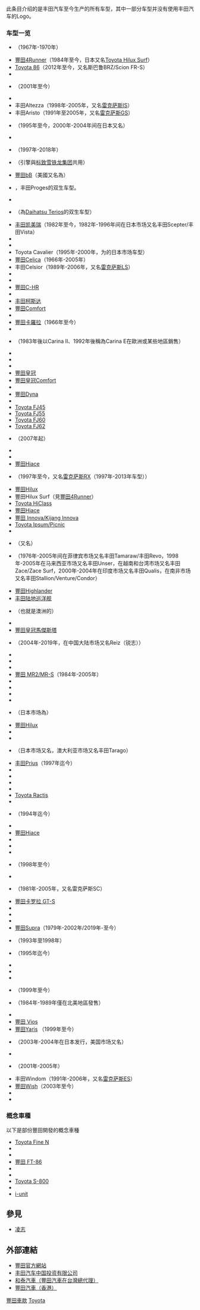 {{dynamic list}}
{{NoteTA
|1=zh:雷克薩斯; zh-hant:凌志; zh-sg:立胜; zh-cn:雷克萨斯;
}}


此条目介绍的是丰田汽车至今生产的所有车型，其中一部分车型并没有使用丰田汽车的Logo。

===车型一览===
*{{le|Toyota 2000GT}}（1967年-1970年）
*[[豐田4Runner|豐田4Runner]]（1984年至今，日本又名[[Toyota_Hilux_Surf|Toyota Hilux Surf]]）
*[[豐田86|Toyota 86]]（2012年至今，又名斯巴鲁BRZ/Scion FR-S）
*{{le|Toyota Allex}}
*{{le|Toyota Allion}}（2001年至今）
*{{le|Toyota Alphard}}
*丰田Altezza（1998年-2005年，又名[[Lexus_IS|雷克萨斯IS]]）
*丰田Aristo（1991年至2005年，又名[[Lexus_GS|雷克萨斯GS]]）
*{{le|Toyota Avalon}}（1995年至今，2000年-2004年间在日本又名{{le|Toyota Pronard}}）
*{{le|Toyota Avanza}}
*{{le|Toyota Avensis}}（1997年-2018年）
*{{le|Toyota Aygo}}（引擎與[[标致雪铁龙集团|标致雪铁龙集团]]共用）
*[[豐田bB|豐田bB]]（美國又名為{{le|Scion xB}}）
*{{le|Toyota Brevis}}，丰田Proges的双生车型。
*{{le|Toyota Caldina}}
*{{le|Toyota Cami}}（為[[Daihatsu_Terios|Daihatsu Terios]]的双生车型）
*[[丰田凯美瑞|丰田凯美瑞]]（1982年至今，1982年-1996年间在日本市场又名丰田Scepter/丰田Vista）
*{{le|Toyota Camry Solara}}
*{{le|Toyota Carina}}
*Toyota Cavalier（1995年-2000年，为{{le|Chevrolet Cavalier}}的日本市场车型）
*[[豐田Celica|豐田Celica]]（1966年-2005年）
*丰田Celsior（1989年-2006年，又名[[Lexus_LS|雷克萨斯LS]]）
*{{le|Toyota Century}}
*{{le|Toyota Chaser}}
*[[豐田C-HR|豐田C-HR]]
*{{le|Toyota Classic}}
*[[丰田柯斯达|丰田柯斯达]]
*[[豐田Comfort|豐田Comfort]]
*{{le|Toyota Corsa}}
*[[丰田卡罗拉|豐田卡羅拉]]（1966年至今）
*{{le|Toyota Corolla Verso}}
*{{le|Toyota Corona}}（1983年後以Carina II、1992年後稱為Carina E在歐洲或某些地區銷售）
*{{le|Toyota Mark II}}
*{{le|Toyota Cressida}}
*{{le|Toyota Cresta}}
*[[豐田皇冠|豐田皇冠]]
*[[豐田皇冠Comfort|豐田皇冠Comfort]]
*{{le|Toyota Cynos}}
*[[豐田Dyna|豐田Dyna]]
*{{le|Toyota FJ40}}
*[[Toyota_FJ45|Toyota FJ45]]
*[[Toyota_FJ55|Toyota FJ55]]
*[[Toyota_FJ60|Toyota FJ60]]
*[[Toyota_FJ62|Toyota FJ62]]
*{{le|Toyota FJ Cruiser}}（2007年起）
*{{le|Toyota Fortuner}}
*{{le|Toyota Fun Cargo}}
*[[豐田Hiace|豐田Hiace]]
*{{le|Toyota Harrier}}（1997年至今，又名[[凌志RX|雷克萨斯RX]]（1997年-2013年车型））
*[[豐田Hilux|豐田Hilux]]
*豐田Hilux Surf（見[[豐田4Runner|豐田4Runner]]）
*[[Toyota_HiClass|Toyota HiClass]]
*[[豐田Hiace|豐田Hiace]]
*[[丰田Innova|豐田 Innova/Kijang Innova]]
*[[Toyota_Ipsum/Picnic|Toyota Ipsum/Picnic]]
*{{le|Toyota Isis}}
*{{le|Toyota ist}}（又名{{le|Scion xA}}）
*{{le|Toyota Kijang}}（1976年-2005年间在菲律宾市场又名丰田Tamaraw/丰田Revo，1998年-2005年在马来西亚市场又名丰田Unser，在越南和台湾市场又名丰田Zace/Zace Surf，2000年-2004年在印度市场又名丰田Qualis，在南非市场又名丰田Stallion/Venture/Condor）
*[[豐田Highlander|豐田Highlander]]
*[[丰田陆地巡洋舰|丰田陆地巡洋舰]]
*{{le|Toyota Lexcen}}（也就是澳洲的{{le|Holden Commodore}}）
*{{le|Toyota LiteAce}}
*[[豐田皇冠馬傑斯塔|豐田皇冠馬傑斯塔]]
*{{le|Toyota Mark X}}（2004年-2019年，在中国大陆市场又名Reiz（锐志））
*{{le|Toyota Matrix}}
*{{le|Toyota Mega Cruiser}}
*{{le|Toyota MiniAce}}
*[[豐田MR2|豐田 MR2/MR-S]]（1984年-2005年）
*{{le|Toyota Noah}}
*{{le|Toyota Opa}}
*{{le|Toyota Origin}}
*{{le|Toyota Paseo}}
*{{le|Toyota Passo}}（日本市场為{{le|Daihatsu Sirion}}）
*[[豐田Hilux|豐田Hilux]]
*{{le|Toyota Porte}}
*{{le|Toyota Premio}}
*{{le|Toyota Previa}}（日本市场又名{{le|Toyota Estima}}，澳大利亚市场又名丰田Tarago）
*[[丰田普锐斯|丰田Prius]]（1997年迄今）
*{{le|Toyota Probox}}
*{{le|Toyota Progres}}
*{{le|Toyota Publica}}
*{{le|Toyota Qualis}}
*[[豐田Ractis|Toyota Ractis]]
*{{le|Toyota Raum}}
*{{le|Toyota RAV4}}（1994年迄今）
*{{le|Toyota RAV4 EV}}
*[[豐田Hiace|豐田Hiace]]
*{{le|Toyota SA}}
*{{le|Toyota Sera}}
*{{le|Toyota Sequoia}}
*{{le|Toyota Sienna}}（1998年至今）
*{{le|Toyota Sienta}}
*{{le|Toyota Soarer}}（1981年-2005年，又名雷克萨斯SC）
*[[豐田AE86|豐田卡罗拉 GT-S]]
*{{le|Toyota Starlet}}
*{{le|Toyota Stout}}
*{{le|Toyota Succeed}}
*[[豐田Supra|豐田Supra]]（1979年-2002年/2019年-至今）
*{{le|Toyota T100}}（1993年至1998年）
*{{le|Toyota Tacoma}}（1995年迄今）
*{{le|Toyota Tercel}}
*{{le|Toyota TownAce}}
*{{le|Toyota ToyoAce}}
*{{le|Toyota Tundra}}（1999年至今）
*{{le|Toyota Van}}（1984年-1989年僅在北美地區發售）
*{{le|Toyota Verossa}}
*[[丰田威驰|豐田 Vios]]
*[[豐田Yaris|豐田Yaris]] （1999年至今）
*{{le|Toyota Voltz}}（2003年-2004年在日本发行，美国市场又名{{le|Pontiac Vibe}}）
*{{le|Toyota Voxy}} 
*{{le|Toyota WiLL}}（2001年-2005年）
*丰田Windom（1991年-2006年，又名[[Lexus_ES|雷克萨斯ES]]）
*[[豐田Wish|豐田Wish]]（2003年至今）
*
*{{lj|Toyota Granace|トヨタ・グランエース}}

===概念車種===
以下是部份豐田開發的概念車種

*[[Toyota_Fine_N|Toyota Fine N]]
*{{le|Toyota FT-SX}}
*{{le|Toyota FTX}}
*[[豐田86|豐田 FT-86]]
*{{le|Toyota i-unit}}
*{{le|Toyota RSC}}
*[[Toyota_S-800|Toyota S-800]]
*{{le|Toyota Volta}}
*[[i-unit|i-unit]]

==參見==
*[[凌志|凌志]]

==外部連結==
*[http://www.toyota.jp/ 豐田官方網站]{{Wayback|url=http://www.toyota.jp/ |date=20060407095817 }}{{ja}}
*[http://www.toyota.com.cn/ 丰田汽车中国投资有限公司]{{Wayback|url=http://www.toyota.com.cn/ |date=20100813233938 }}{{zh-hans}}
*[http://www.toyota.com.tw/ 和泰汽車（豐田汽車在台灣總代理）]{{Wayback|url=http://www.toyota.com.tw/ |date=20060411083452 }}{{zh-tw}}
*[http://www.toyota.com.hk/ 豐田汽車（香港）]{{Wayback|url=http://www.toyota.com.hk/ |date=20060411222916 }}{{zh-hk}}

[[Category:豐田車款|]]
[[Category:汽車車系列表|Toyota]]